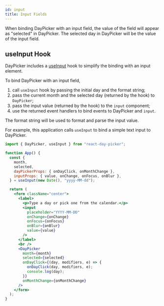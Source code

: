```yaml
---
id: input
title: Input Fields
---
```


When binding DayPicker with an input field, the value of the field will appear
as "selected" in DayPicker. The selected day in DayPicker will be the value of
the input field.

## useInput Hook

DayPicker includes a [useInput](./hooks#useinput) hook to simplify the binding with an input element.

To bind DayPicker with an input field,

1. call `useInput` hook by passing the initial day and the format string;
2. pass the current month and the selected day (returned by the hook) to `DayPicker`;
3. pass the input value (returned by the hook) to the `input` component;
4. use the returned event handlers to bind events to DayPicker and `input`.

The format string will be used to format and parse the input value.

For example, this application calls `useInput` to bind a simple text input to DayPicker.

```jsx preview
import { DayPicker, useInput } from "react-day-picker";

function App() {
  const {
    month,
    selected,
    dayPickerProps: { onDayClick, onMonthChange },
    inputProps: { value, onChange, onFocus, onBlur },
  } = useInput(new Date(), "yyyy-MM-dd");

  return (
    <form className="center">
      <label>
        <p>Type a day or pick one from the calendar.</p>
        <input
          placeholder="YYYY-MM-DD"
          onChange={onChange}
          onFocus={onFocus}
          onBlur={onBlur}
          value={value}
        />
      </label>
      <br />
      <DayPicker
        month={month}
        selected={selected}
        onDayClick={(day, modifiers, e) => {
          onDayClick(day, modifiers, e);
          console.log(day);
        }}
        onMonthChange={onMonthChange}
      />
    </form>
  );
}
```
